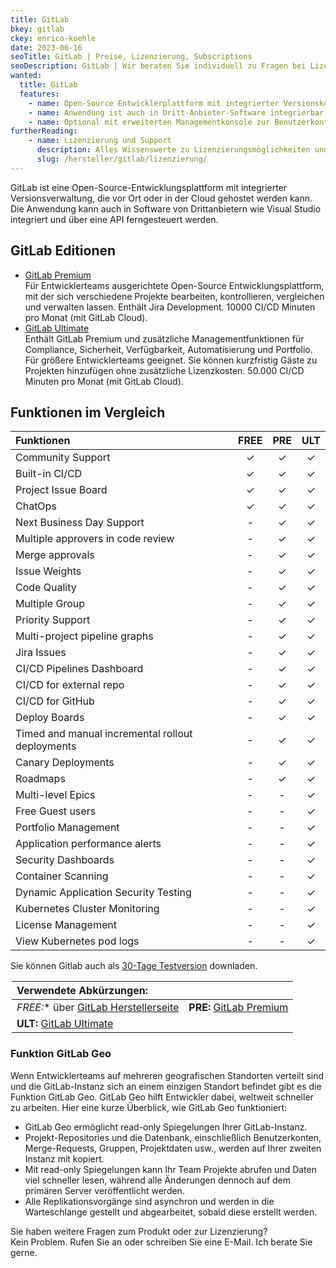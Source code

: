 ```yaml
---
title: GitLab
bkey: gitlab
ckey: enrico-koehle
date: 2023-06-16
seoTitle: GitLab | Preise, Lizenzierung, Subscriptions
seoDescription: GitLab | Wir beraten Sie individuell zu Fragen bei Lizenzierung und Kosten.
wanted:
  title: GitLab
  features:
    - name: Open-Source Entwicklerplattform mit integrierter Versionskontrolle für Teams und mehreren Gruppenprojekten.
    - name: Anwendung ist auch in Dritt-Anbieter-Software integrierbar, wie Visual Studio.
    - name: Optional mit erweiterten Managementkonsole zur Benutzerkontrolle und Verwaltung von Compliance-Richtlinien.
furtherReading:
    - name: Lizenzierung und Support 
      description: Alles Wissenswerte zu Lizenzierungsmöglichkeiten und Support
      slug: /hersteller/gitlab/lizenzierung/
---
```




<Intro>

GitLab ist eine Open-Source-Entwicklungsplattform mit integrierter Versionsverwaltung, die vor Ort oder in der Cloud gehostet werden kann. Die Anwendung kann auch in Software von Drittanbietern wie Visual Studio integriert und über eine API ferngesteuert werden.

</Intro>

<TOC />

## GitLab Editionen

<ArrowList>

- [GitLab Premium](/hersteller/gitlab/premium/) <br />
Für Entwicklerteams ausgerichtete Open-Source Entwicklungsplattform, mit der sich verschiedene Projekte bearbeiten, kontrollieren, vergleichen und verwalten lassen. Enthält Jira Development. 10000 CI/CD Minuten pro Monat (mit GitLab Cloud).
- [GitLab Ultimate](/hersteller/gitlab/ultimate/) <br />
Enthält GitLab Premium und zusätzliche Managementfunktionen für Compliance, Sicherheit, Verfügbarkeit, Automatisierung und Portfolio. Für größere Entwicklerteams geeignet. Sie können kurzfristig Gäste zu Projekten hinzufügen ohne zusätzliche Lizenzkosten. 50.000 CI/CD Minuten pro Monat (mit GitLab Cloud).

</ArrowList>

## Funktionen im Vergleich

|Funktionen|FREE|PRE|ULT|
|:---|:---:|:---:|:---:|
|Community Support|✓|✓|✓|
|Built-in CI/CD|✓|✓|✓|
|Project Issue Board|✓|✓|✓|
|ChatOps|✓|✓|✓|
|Next Business Day Support|-|✓|✓|
|Multiple approvers in code review|-|✓|✓|
|Merge approvals|-|✓|✓|
|Issue Weights|-|✓|✓|
|Code Quality|-|✓|✓|
|Multiple Group|-|✓|✓|
|Priority Support|-|✓|✓|
|Multi-project pipeline graphs|-|✓|✓|
|Jira Issues|-|✓|✓|
|CI/CD Pipelines Dashboard|-|✓|✓|
|CI/CD for external repo|-|✓|✓|
|CI/CD for GitHub|-|✓|✓|
|Deploy Boards|-|✓|✓|
|Timed and manual incremental rollout deployments|-|✓|✓|
|Canary Deployments|-|✓|✓|
|Roadmaps|-|✓|✓|
|Multi-level Epics|-|-|✓|
|Free Guest users|-|-|✓|
|Portfolio Management|-|-|✓|
|Application performance alerts|-|-|✓|
|Security Dashboards|-|-|✓|
|Container Scanning|-|-|✓|
|Dynamic Application Security Testing|-|-|✓|
|Kubernetes Cluster Monitoring |-|-|✓|
|License Management|-|-|✓|
|View Kubernetes pod logs|-|-|✓|

Sie können Gitlab auch als [30-Tage Testversion](https://gitlab.com/-/trial_registrations/new) downladen.

<Legend>

|Verwendete Abkürzungen:||
|:---|:---|
|**FREE*:** über [GitLab Herstellerseite](https://about.gitlab.com/)|**PRE:** [GitLab Premium](/hersteller/gitlab/premium/)|
|**ULT:** [GitLab Ultimate](/hersteller/gitlab/ultimate/)||

</Legend>

### Funktion GitLab Geo

Wenn Entwicklerteams auf mehreren geografischen Standorten verteilt sind und die GitLab-Instanz sich an einem einzigen Standort befindet gibt es die Funktion GitLab Geo. GitLab Geo hilft Entwickler dabei, weltweit schneller zu arbeiten. Hier eine kurze Überblick, wie GitLab Geo funktioniert:

- GitLab Geo ermöglicht read-only Spiegelungen Ihrer GitLab-Instanz.
- Projekt-Repositories und die Datenbank, einschließlich Benutzerkonten, Merge-Requests, Gruppen, Projektdaten usw., werden auf Ihrer zweiten Instanz mit kopiert.
- Mit read-only Spiegelungen kann Ihr Team Projekte abrufen und Daten viel schneller lesen, während alle Änderungen dennoch auf dem primären Server veröffentlicht werden.
- Alle Replikationsvorgänge sind asynchron und werden in die Warteschlange gestellt und abgearbeitet, sobald diese erstellt werden.

<GetInTouch theme="light">

Sie haben weitere Fragen zum Produkt oder zur Lizenzierung?<br />
Kein Problem. Rufen Sie an oder schreiben Sie eine E-Mail. Ich berate Sie gerne.

</GetInTouch>
